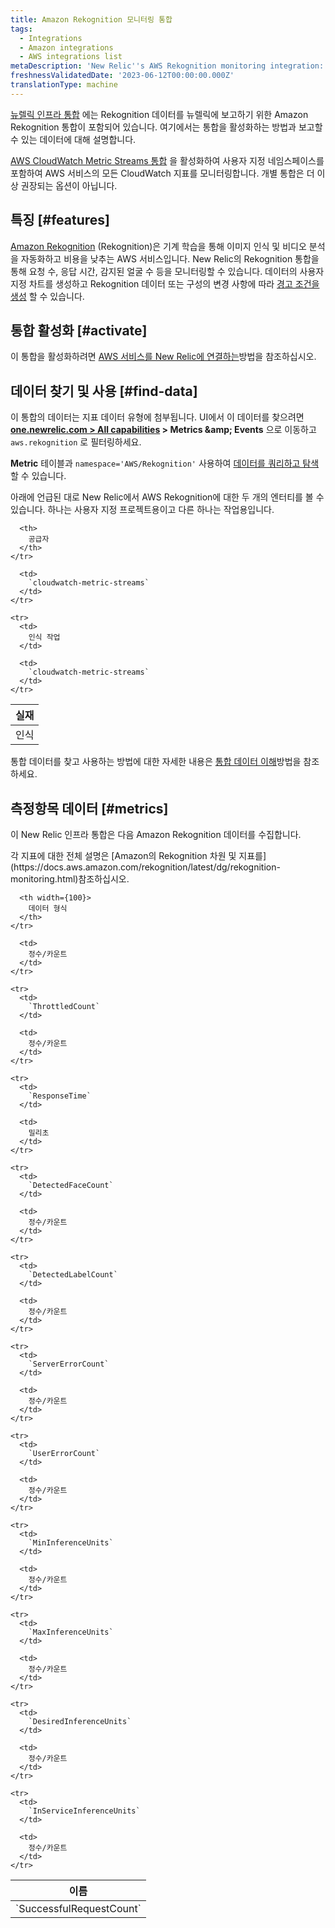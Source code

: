 ```yaml
---
title: Amazon Rekognition 모니터링 통합
tags:
  - Integrations
  - Amazon integrations
  - AWS integrations list
metaDescription: 'New Relic''s AWS Rekognition monitoring integration: what data it reports, and how to enable it.'
freshnessValidatedDate: '2023-06-12T00:00:00.000Z'
translationType: machine
---
```


[뉴렐릭 인프라 통합](/docs/infrastructure/introduction-infra-monitoring) 에는 Rekognition 데이터를 뉴렐릭에 보고하기 위한 Amazon Rekognition 통합이 포함되어 있습니다. 여기에서는 통합을 활성화하는 방법과 보고할 수 있는 데이터에 대해 설명합니다.

[AWS CloudWatch Metric Streams 통합](/docs/infrastructure/amazon-integrations/aws-integrations-list/aws-metric-stream/) 을 활성화하여 사용자 지정 네임스페이스를 포함하여 AWS 서비스의 모든 CloudWatch 지표를 모니터링합니다. 개별 통합은 더 이상 권장되는 옵션이 아닙니다.

## 특징 [#features]

[Amazon Rekognition](https://aws.amazon.com/rekognition/) (Rekognition)은 기계 학습을 통해 이미지 인식 및 비디오 분석을 자동화하고 비용을 낮추는 AWS 서비스입니다. New Relic의 Rekognition 통합을 통해 요청 수, 응답 시간, 감지된 얼굴 수 등을 모니터링할 수 있습니다. 데이터의 사용자 지정 차트를 생성하고 Rekognition 데이터 또는 구성의 변경 사항에 따라 [경고 조건을 생성](/docs/infrastructure/new-relic-infrastructure/infrastructure-alert-conditions/infrastructure-alerts-add-edit-or-view-host-alert-information) 할 수 있습니다.

## 통합 활성화 [#activate]

이 통합을 활성화하려면 [AWS 서비스를 New Relic에 연결하는](/docs/infrastructure/amazon-integrations/connect/aws-metric-stream/#set-up-metric-stream)방법을 참조하십시오.

## 데이터 찾기 및 사용 [#find-data]

이 통합의 데이터는 지표 데이터 유형에 첨부됩니다. UI에서 이 데이터를 찾으려면 <DNT>**[one.newrelic.com &gt; All capabilities](https://one.newrelic.com/all-capabilities) &gt; Metrics &amp;amp; Events**</DNT> 으로 이동하고 `aws.rekognition` 로 필터링하세요.

<DNT>**Metric**</DNT> 테이블과 `namespace='AWS/Rekognition'` 사용하여 [데이터를 쿼리하고 탐색](/docs/using-new-relic/data/understand-data/query-new-relic-data) 할 수 있습니다.

아래에 언급된 대로 New Relic에서 AWS Rekognition에 대한 두 개의 엔터티를 볼 수 있습니다. 하나는 사용자 지정 프로젝트용이고 다른 하나는 작업용입니다.

<table>
  <thead>
    <tr>
      <th>
        실재
      </th>

      <th>
        공급자
      </th>
    </tr>
  </thead>

  <tbody>
    <tr>
      <td>
        인식
      </td>

      <td>
        `cloudwatch-metric-streams`
      </td>
    </tr>

    <tr>
      <td>
        인식 작업
      </td>

      <td>
        `cloudwatch-metric-streams`
      </td>
    </tr>
  </tbody>
</table>

통합 데이터를 찾고 사용하는 방법에 대한 자세한 내용은 [통합 데이터 이해](/docs/infrastructure/integrations/find-use-infrastructure-integration-data)방법을 참조하세요.

## 측정항목 데이터 [#metrics]

이 New Relic 인프라 통합은 다음 Amazon Rekognition 데이터를 수집합니다.

<Callout variant="tip">
  각 지표에 대한 전체 설명은 [Amazon의 Rekognition 차원 및 지표를](https://docs.aws.amazon.com/rekognition/latest/dg/rekognition-monitoring.html)참조하십시오.
</Callout>

<table>
  <thead>
    <tr>
      <th width={200}>
        이름
      </th>

      <th width={100}>
        데이터 형식
      </th>
    </tr>
  </thead>

  <tbody>
    <tr>
      <td>
        `SuccessfulRequestCount`
      </td>

      <td>
        정수/카운트
      </td>
    </tr>

    <tr>
      <td>
        `ThrottledCount`
      </td>

      <td>
        정수/카운트
      </td>
    </tr>

    <tr>
      <td>
        `ResponseTime`
      </td>

      <td>
        밀리초
      </td>
    </tr>

    <tr>
      <td>
        `DetectedFaceCount`
      </td>

      <td>
        정수/카운트
      </td>
    </tr>

    <tr>
      <td>
        `DetectedLabelCount`
      </td>

      <td>
        정수/카운트
      </td>
    </tr>

    <tr>
      <td>
        `ServerErrorCount`
      </td>

      <td>
        정수/카운트
      </td>
    </tr>

    <tr>
      <td>
        `UserErrorCount`
      </td>

      <td>
        정수/카운트
      </td>
    </tr>

    <tr>
      <td>
        `MinInferenceUnits`
      </td>

      <td>
        정수/카운트
      </td>
    </tr>

    <tr>
      <td>
        `MaxInferenceUnits`
      </td>

      <td>
        정수/카운트
      </td>
    </tr>

    <tr>
      <td>
        `DesiredInferenceUnits`
      </td>

      <td>
        정수/카운트
      </td>
    </tr>

    <tr>
      <td>
        `InServiceInferenceUnits`
      </td>

      <td>
        정수/카운트
      </td>
    </tr>
  </tbody>
</table>